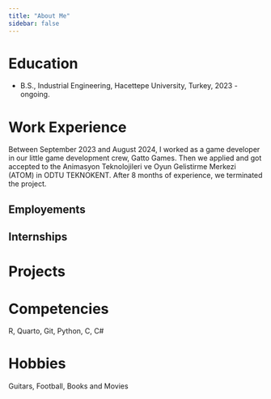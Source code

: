 ```yaml
---
title: "About Me"
sidebar: false 
---
```


# Education

-   B.S., Industrial Engineering, Hacettepe University, Turkey, 2023 - ongoing.

# Work Experience

Between September 2023 and August 2024, I worked as a game developer in our little game development crew, Gatto Games. Then we applied and got accepted to the Animasyon Teknolojileri ve Oyun Gelistirme Merkezi (ATOM) in ODTU TEKNOKENT. After 8 months of experience, we terminated the project.

## Employements

## Internships

# Projects

# Competencies

R, Quarto, Git, Python, C, C#

# Hobbies

Guitars, Football, Books and Movies
